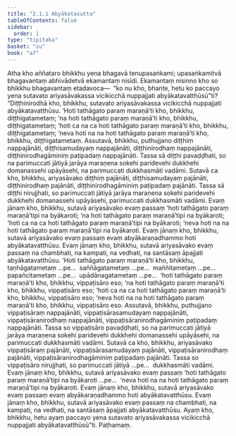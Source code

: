 ```yaml
---
title: "2.1.1 Abyākatasutta"
tableOfContents: false
sidebar:
  order: 1
type: "tipitaka"
basket: "su"
book: "a7"
---
```



<DynamicBreadcrumb />

<Division number="54" book="a7" bookNo="16" page="448">

<Paragraph number="329" book="a7">
Atha kho aññataro bhikkhu yena bhagavā tenupasaṅkami; upasaṅkamitvā bhagavantaṃ abhivādetvā ekamantaṃ nisīdi. Ekamantaṃ nisinno kho so bhikkhu bhagavantaṃ etadavoca—  “ko nu kho, bhante, hetu ko paccayo yena sutavato ariyasāvakassa vicikicchā nuppajjati abyākatavatthūsū”ti?
</Paragraph>

<Paragraph number="330" book="a7">
“Diṭṭhinirodhā kho, bhikkhu, sutavato ariyasāvakassa vicikicchā nuppajjati abyākatavatthūsu. ‘Hoti tathāgato paraṃ maraṇā’ti kho, bhikkhu, diṭṭhigatametaṃ; ‘na hoti tathāgato paraṃ maraṇā’ti kho, bhikkhu, diṭṭhigatametaṃ; ‘hoti ca na ca hoti tathāgato paraṃ maraṇā’ti kho, bhikkhu, diṭṭhigatametaṃ; ‘neva hoti na na hoti tathāgato paraṃ maraṇā’ti kho, bhikkhu, diṭṭhigatametaṃ. Assutavā, bhikkhu, puthujjano diṭṭhiṃ nappajānāti, diṭṭhisamudayaṃ nappajānāti, diṭṭhinirodhaṃ nappajānāti, diṭṭhinirodhagāminiṃ paṭipadaṃ nappajānāti. Tassa sā diṭṭhi pavaḍḍhati, so na parimuccati jātiyā jarāya maraṇena sokehi paridevehi dukkhehi domanassehi upāyāsehi, na parimuccati dukkhasmāti vadāmi.
</Paragraph>

<Paragraph number="331" book="a7">
Sutavā ca kho, bhikkhu, ariyasāvako diṭṭhiṃ pajānāti, diṭṭhisamudayaṃ pajānāti, diṭṭhinirodhaṃ pajānāti, diṭṭhinirodhagāminiṃ paṭipadaṃ pajānāti. Tassa sā diṭṭhi nirujjhati, so parimuccati jātiyā jarāya maraṇena sokehi paridevehi dukkhehi domanassehi upāyāsehi, parimuccati dukkhasmāti vadāmi. Evaṃ jānaṃ kho, bhikkhu, sutavā ariyasāvako evaṃ passaṃ ‘hoti tathāgato paraṃ maraṇā’tipi na byākaroti; ‘na hoti tathāgato paraṃ maraṇā’tipi na byākaroti; ‘hoti ca na ca hoti tathāgato paraṃ maraṇā’tipi na byākaroti; ‘neva hoti na na hoti tathāgato paraṃ maraṇā’tipi na byākaroti. Evaṃ jānaṃ kho, bhikkhu, sutavā ariyasāvako evaṃ passaṃ evaṃ abyākaraṇadhammo hoti abyākatavatthūsu. Evaṃ jānaṃ kho, bhikkhu, sutavā ariyasāvako evaṃ passaṃ na chambhati, na kampati, na vedhati, na santāsaṃ āpajjati abyākatavatthūsu.
</Paragraph>

<Paragraph number="332" book="a7">
‘Hoti tathāgato paraṃ maraṇā’ti kho, bhikkhu, taṇhāgatametaṃ …pe…  saññāgatametaṃ …pe…  maññitametaṃ …pe…  papañcitametaṃ …pe…  upādānagatametaṃ …pe…  ‘hoti tathāgato paraṃ maraṇā’ti kho, bhikkhu, vippaṭisāro eso; ‘na hoti tathāgato paraṃ maraṇā’ti kho, bhikkhu, vippaṭisāro eso; ‘hoti ca na ca hoti tathāgato paraṃ maraṇā’ti kho, bhikkhu, vippaṭisāro eso; ‘neva hoti na na hoti tathāgato paraṃ maraṇā’ti kho, bhikkhu, vippaṭisāro eso. Assutavā, bhikkhu, puthujjano vippaṭisāraṃ nappajānāti, vippaṭisārasamudayaṃ nappajānāti, vippaṭisāranirodhaṃ nappajānāti, vippaṭisāranirodhagāminiṃ paṭipadaṃ nappajānāti. Tassa so vippaṭisāro pavaḍḍhati, so na parimuccati jātiyā jarāya maraṇena sokehi paridevehi dukkhehi domanassehi upāyāsehi, na parimuccati dukkhasmāti vadāmi.
</Paragraph>

<Paragraph number="333" book="a7">
Sutavā ca kho, bhikkhu, ariyasāvako vippaṭisāraṃ pajānāti, vippaṭisārasamudayaṃ pajānāti, vippaṭisāranirodhaṃ pajānāti, vippaṭisāranirodhagāminiṃ paṭipadaṃ pajānāti. Tassa so vippaṭisāro nirujjhati, so parimuccati jātiyā …pe…  dukkhasmāti vadāmi. Evaṃ jānaṃ kho, bhikkhu, sutavā ariyasāvako evaṃ passaṃ ‘hoti tathāgato paraṃ maraṇā’tipi na byākaroti …pe…  ‘neva hoti na na hoti tathāgato paraṃ maraṇā’tipi na byākaroti. Evaṃ jānaṃ kho, bhikkhu, sutavā ariyasāvako evaṃ passaṃ evaṃ abyākaraṇadhammo hoti abyākatavatthūsu. Evaṃ jānaṃ kho, bhikkhu, sutavā ariyasāvako evaṃ passaṃ na chambhati, na kampati, na vedhati, na santāsaṃ āpajjati abyākatavatthūsu. Ayaṃ kho, bhikkhu, hetu ayaṃ paccayo yena sutavato ariyasāvakassa vicikicchā nuppajjati abyākatavatthūsū”ti.

</Paragraph>
</Division>

<Paragraph number="334" type="center" book="a7">
Paṭhamaṃ.
</Paragraph>